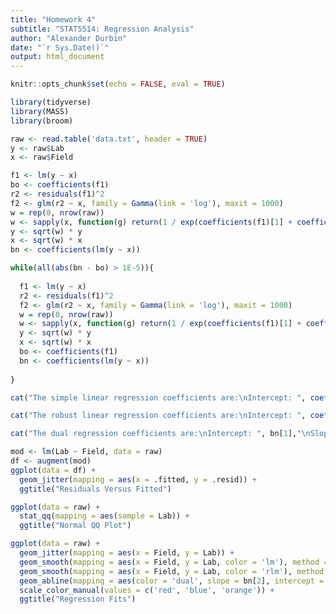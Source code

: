 ```yaml
---
title: "Homework 4"
subtitle: "STAT5514: Regression Analysis"
author: "Alexander Durbin"
date: "`r Sys.Date()`"
output: html_document
---
```


```r
knitr::opts_chunk$set(echo = FALSE, eval = TRUE)
```

```r

library(tidyverse)
library(MASS)
library(broom)

```

```r

raw <- read.table('data.txt', header = TRUE)
y <- raw$Lab
x <- raw$Field

f1 <- lm(y ~ x)
bo <- coefficients(f1)
r2 <- residuals(f1)^2
f2 <- glm(r2 ~ x, family = Gamma(link = 'log'), maxit = 1000)
w = rep(0, nrow(raw))
w <- sapply(x, function(g) return(1 / exp(coefficients(f1)[1] + coefficients(f1)[2] * g)))
y <- sqrt(w) * y
x <- sqrt(w) * x
bn <- coefficients(lm(y ~ x))

while(all(abs(bn - bo) > 1E-5)){
  
  f1 <- lm(y ~ x)
  r2 <- residuals(f1)^2
  f2 <- glm(r2 ~ x, family = Gamma(link = 'log'), maxit = 1000)
  w = rep(0, nrow(raw))
  w <- sapply(x, function(g) return(1 / exp(coefficients(f1)[1] + coefficients(f1)[2] * g)))
  y <- sqrt(w) * y
  x <- sqrt(w) * x
  bo <- coefficients(f1)
  bn <- coefficients(lm(y ~ x))
  
}

```

```r
cat("The simple linear regression coefficients are:\nIntercept: ", coefficients(lm(Lab ~ Field, data = raw))[1],"\nSlope: ", coefficients(lm(Lab ~ Field, data = raw))[2])

cat("The robust linear regression coefficients are:\nIntercept: ", coefficients(rlm(Lab ~ Field, data = raw))[1],"\nSlope: ", coefficients(rlm(Lab ~ Field, data = raw))[2])

cat("The dual regression coefficients are:\nIntercept: ", bn[1],"\nSlope: ", bn[2])

```

```r

mod <- lm(Lab ~ Field, data = raw)
df <- augment(mod)
ggplot(data = df) + 
  geom_jitter(mapping = aes(x = .fitted, y = .resid)) +
  ggtitle("Residuals Versus Fitted")

```

```r

ggplot(data = raw) +
  stat_qq(mapping = aes(sample = Lab)) +
  ggtitle("Normal QQ Plot")

```

```r
ggplot(data = raw) +
  geom_jitter(mapping = aes(x = Field, y = Lab)) +
  geom_smooth(mapping = aes(x = Field, y = Lab, color = 'lm'), method = 'lm', se = FALSE, fullrange = TRUE) +
  geom_smooth(mapping = aes(x = Field, y = Lab, color = 'rlm'), method = 'rlm', se = FALSE, fullrange = TRUE) +
  geom_abline(mapping = aes(color = 'dual', slope = bn[2], intercept = bn[1])) +
  scale_color_manual(values = c('red', 'blue', 'orange')) +
  ggtitle("Regression Fits")
```
